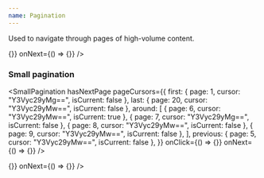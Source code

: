 ```yaml
---
name: Pagination
---
```


Used to navigate through pages of high-volume content.

<Flex justifyContent="flex-start">
  <LargePagination
    hasNextPage
    pageCursors={{
      first: { page: 1, cursor: "Y3Vyc29yMg==", isCurrent: false },
      last: { page: 20, cursor: "Y3Vyc29yMw==", isCurrent: false },
      around: [
        { page: 6, cursor: "Y3Vyc29yMw==", isCurrent: true },
        { page: 7, cursor: "Y3Vyc29yMg==", isCurrent: false },
        { page: 8, cursor: "Y3Vyc29yMw==", isCurrent: false },
        { page: 9, cursor: "Y3Vyc29yMw==", isCurrent: false },
      ],
      previous: { page: 5, cursor: "Y3Vyc29yMw==", isCurrent: false },
      " $refType": null,
    }}
    onClick={() => {}}
    onNext={() => {}}
  />
</Flex>

<Spacer my={6} />

### Small pagination

<SmallPagination
  hasNextPage
  pageCursors={{
    first: { page: 1, cursor: "Y3Vyc29yMg==", isCurrent: false },
    last: { page: 20, cursor: "Y3Vyc29yMw==", isCurrent: false },
    around: [
      { page: 6, cursor: "Y3Vyc29yMw==", isCurrent: true },
      { page: 7, cursor: "Y3Vyc29yMg==", isCurrent: false },
      { page: 8, cursor: "Y3Vyc29yMw==", isCurrent: false },
      { page: 9, cursor: "Y3Vyc29yMw==", isCurrent: false },
    ],
    previous: { page: 5, cursor: "Y3Vyc29yMw==", isCurrent: false },
  }}
  onClick={() => {}}
  onNext={() => {}}
/>

<Spacer my={6} />

<Playground title="Example" expanded={false} showToggle={true}>
  <SmallPagination
    hasNextPage
    pageCursors={{
      first: { page: 1, cursor: "Y3Vyc29yMg==", isCurrent: false },
      last: { page: 20, cursor: "Y3Vyc29yMw==", isCurrent: false },
      around: [
        { page: 6, cursor: "Y3Vyc29yMw==", isCurrent: true },
        { page: 7, cursor: "Y3Vyc29yMg==", isCurrent: false },
        { page: 8, cursor: "Y3Vyc29yMw==", isCurrent: false },
        { page: 9, cursor: "Y3Vyc29yMw==", isCurrent: false },
      ],
      previous: { page: 5, cursor: "Y3Vyc29yMw==", isCurrent: false },
      " $refType": null,
    }}
    onClick={() => {}}
    onNext={() => {}}
  />
</Playground>
